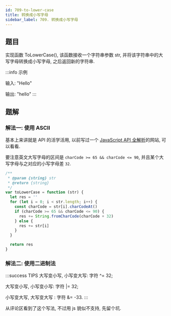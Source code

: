 ```yaml
---
id: 709-to-lower-case
title: 转换成小写字母
sidebar_label: 709. 转换成小写字母
---
```


## 题目

实现函数 ToLowerCase(), 该函数接收一个字符串参数 str, 并将该字符串中的大写字母转换成小写字母, 之后返回新的字符串.

:::info 示例

输入: "Hello"

输出: "hello"
:::

## 题解

### 解法一: 使用 ASCII

基本上来讲就是 API 的活学活用, 以前写过一个 [JavaScript API 全解析](https://js.yanceyleo.com/docs/String/fromCharCode/)的网站, 可以看看.

要注意英文大写字母的区间是 `charCode >= 65 && charCode <= 90`, 并且某个大写字母与之对应的小写字母差 `32`.

```ts
/**
 * @param {string} str
 * @return {string}
 */
var toLowerCase = function (str) {
  let res = ''
  for (let i = 0; i < str.length; i++) {
    const charCode = str[i].charCodeAt()
    if (charCode >= 65 && charCode <= 90) {
      res += String.fromCharCode(charCode + 32)
    } else {
      res += str[i]
    }
  }

  return res
}
```

### 解法二: 使用二进制法

:::success TIPS
大写变小写, 小写变大写: 字符 ^= 32;

大写变小写, 小写变小写: 字符 |= 32;

小写变大写, 大写变大写 : 字符 &= -33.
:::

从评论区看到了这个写法, 不过用 js 貌似不支持, 先留个坑.
